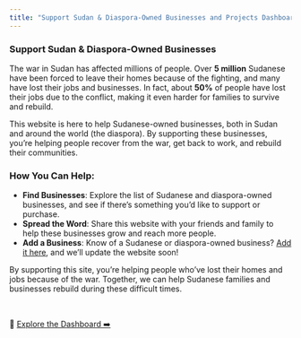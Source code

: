 ```yaml
---
title: "Support Sudan & Diaspora-Owned Businesses and Projects Dashboard"
---
```


### Support Sudan & Diaspora-Owned Businesses

The war in Sudan has affected millions of people. Over **5 million** Sudanese have been forced to leave their homes because of the fighting, and many have lost their jobs and businesses. In fact, about **50%** of people have lost their jobs due to the conflict, making it even harder for families to survive and rebuild.

This website is here to help Sudanese-owned businesses, both in Sudan and around the world (the diaspora). By supporting these businesses, you’re helping people recover from the war, get back to work, and rebuild their communities.

### How You Can Help:

-   **Find Businesses**: Explore the list of Sudanese and diaspora-owned businesses, and see if there’s something you’d like to support or purchase.
-   **Spread the Word**: Share this website with your friends and family to help these businesses grow and reach more people.
-   **Add a Business**: Know of a Sudanese or diaspora-owned business? [Add it here](https://docs.google.com/forms/d/e/1FAIpQLSd29RONu1wQb2m9U6ZKbQRK37P3I1JfwzNB8DRcjMmsixpy_g/viewform?usp=sharing), and we’ll update the website soon!

By supporting this site, you’re helping people who’ve lost their homes and jobs because of the war. Together, we can help Sudanese families and businesses rebuild during these difficult times.

<br>

🔗 [Explore the Dashboard ➡️](dashboard.html)

</big>
